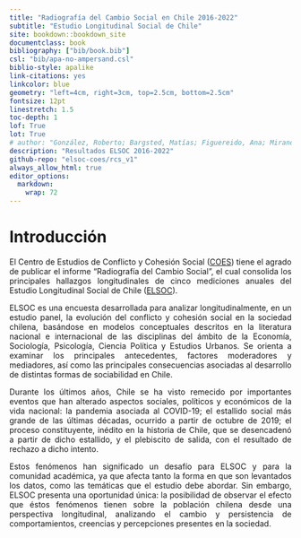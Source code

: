 ```yaml
--- 
title: "Radiografía del Cambio Social en Chile 2016-2022"
subtitle: "Estudio Longitudinal Social de Chile"
site: bookdown::bookdown_site
documentclass: book
bibliography: ["bib/book.bib"]
csl: "bib/apa-no-ampersand.csl"
biblio-style: apalike
link-citations: yes
linkcolor: blue
geometry: "left=4cm, right=3cm, top=2.5cm, bottom=2.5cm"
fontsize: 12pt
linestretch: 1.5
toc-depth: 1
lof: True
lot: True
# author: "González, Roberto; Bargsted, Matías; Figuereido, Ana; Miranda, Daniel; Cerda, Edgardo; Plaza, Alejandro; Salas-Lewin, Rocío"
description: "Resultados ELSOC 2016-2022"
github-repo: "elsoc-coes/rcs_v1"
always_allow_html: true
editor_options: 
  markdown: 
    wrap: 72
---
```



# Introducción {-}

<div style="text-align: justify">

El Centro de Estudios de Conflicto y Cohesión Social ([COES](https://coes.cl/)) tiene el agrado de publicar el informe “Radiografía del Cambio Social”, el cual consolida los principales hallazgos longitudinales de cinco mediciones anuales del Estudio Longitudinal Social de Chile ([ELSOC](https://coes.cl/encuesta-panel/)).

ELSOC es una encuesta desarrollada para analizar longitudinalmente, en un estudio panel, la evolución del conflicto y cohesión social en la sociedad chilena, basándose en modelos conceptuales descritos en la literatura nacional e internacional de las disciplinas del ámbito de la Economía, Sociología, Psicología, Ciencia Política y Estudios Urbanos. Se orienta a examinar los principales antecedentes, factores moderadores y mediadores, así como las principales consecuencias asociadas al desarrollo de distintas formas de sociabilidad en Chile.

Durante los últimos años, Chile se ha visto remecido por importantes eventos que han alterado aspectos sociales, políticos y económicos de la vida nacional: la pandemia asociada al COVID-19; el estallido social más grande de las últimas décadas, ocurrido a partir de octubre de 2019; el proceso constituyente, inédito en la historia de Chile, que se desencadenó a partir de dicho estallido, y el plebiscito de salida, con el resultado de rechazo a dicho intento.

Estos fenómenos han significado un desafío para ELSOC y para la comunidad académica, ya que afecta tanto la forma en que son levantados los datos, como las temáticas que el estudio debe abordar. Sin embargo, ELSOC presenta una oportunidad única: la posibilidad de observar el efecto que éstos fenómenos tienen sobre la población chilena desde una perspectiva longitudinal, analizando el cambio y persistencia de comportamientos, creencias y percepciones presentes en la sociedad.

